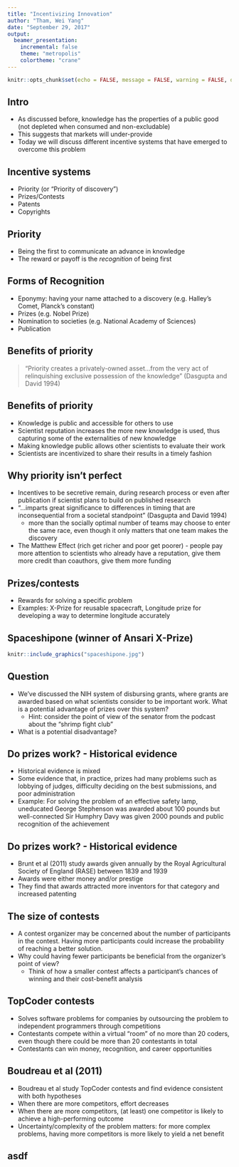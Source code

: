 ```yaml
---
title: "Incentivizing Innovation"
author: "Tham, Wei Yang"
date: "September 29, 2017"
output: 
  beamer_presentation:
    incremental: false
    theme: "metropolis"
    colortheme: "crane"
---
```


```r
knitr::opts_chunk$set(echo = FALSE, message = FALSE, warning = FALSE, dev = 'pdf')
```

## Intro
- As discussed before, knowledge has the properties of a public good (not depleted when consumed and non-excludable)
- This suggests that markets will under-provide
- Today we will discuss different incentive systems that have emerged to overcome this problem

## Incentive systems
- Priority (or "Priority of discovery")
- Prizes/Contests
- Patents
- Copyrights

## Priority 
- Being the first to communicate an advance in knowledge
- The reward or payoff is the *recognition* of being first

## Forms of Recognition
- Eponymy: having your name attached to a discovery (e.g. Halley's Comet, Planck's constant)
- Prizes (e.g. Nobel Prize)
- Nomination to societies (e.g. National Academy of Sciences)
- Publication

## Benefits of priority

> "Priority creates a privately-owned asset...from the very act of relinquishing exclusive possession of the knowledge" (Dasgupta and David 1994) 

## Benefits of priority
- Knowledge is public and accessible for others to use
- Scientist reputation increases the more new knowledge is used, thus capturing some of the externalities of new knowledge
- Making knowledge public allows other scientists to evaluate their work
- Scientists are incentivized to share their results in a timely fashion

## Why priority isn't perfect
- Incentives to be secretive remain, during research process or even after publication if scientist plans to build on published research
- "...imparts great significance to differences in timing that are inconsequential from
a societal standpoint" (Dasgupta and David 1994)
     + more than the socially optimal number of teams may choose to enter the same race, even though it only matters that one team makes the discovery
- The Matthew Effect (rich get richer and poor get poorer) - people pay more attention to scientists who already have a reputation, give them more credit than coauthors, give them more funding

## Prizes/contests
- Rewards for solving a specific problem 
- Examples: X-Prize for reusable spacecraft, Longitude prize for developing a way to determine longitude accurately

## Spaceshipone (winner of Ansari X-Prize)

```r
knitr::include_graphics("spaceshipone.jpg")
```

## Question
- We've discussed the NIH system of disbursing grants, where grants are awarded based on what scientists consider to be important work. What is a potential advantage of prizes over this system?
     + Hint: consider the point of view of the senator from the podcast about the "shrimp fight club"

- What is a potential disadvantage?

## Do prizes work? - Historical evidence
- Historical evidence is mixed
- Some evidence that, in practice, prizes had many problems such as lobbying of judges,  difficulty deciding on the best submissions, and poor administration
- Example: For solving the problem of an effective safety lamp, uneducated George Stephenson was awarded about 100 pounds but well-connected Sir Humphry Davy was given 2000 pounds and public recognition of the achievement

## Do prizes work? - Historical evidence
- Brunt et al (2011) study awards given annually by the Royal Agricultural Society of England (RASE) between 1839 and 1939
- Awards were either money and/or prestige
- They find that awards attracted more inventors for that category and increased patenting

## The size of contests
- A contest organizer may be concerned about the number of participants in the contest. Having more participants could increase the probability of reaching a better solution.
- Why could having fewer participants be beneficial from the organizer's point of view? 
    + Think of how a smaller contest affects a participant's chances of winning and their cost-benefit analysis

## TopCoder contests
- Solves software problems for companies by outsourcing the problem to independent programmers through competitions
- Contestants compete within a virtual "room" of no more than 20 coders, even though there could be more than 20 contestants in total
- Contestants can win money, recognition, and career opportunities 

## Boudreau et al (2011)
- Boudreau et al study TopCoder contests and find evidence consistent with both hypotheses
- When there are more competitors, effort decreases
- When there are more competitors, (at least) one competitor is likely to achieve a high-performing outcome
- Uncertainty/complexity of the problem matters: for more complex problems, having more competitors is more likely to yield a net benefit

## asdf


     


